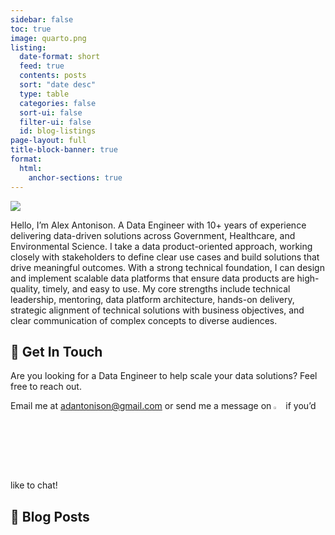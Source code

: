 ```yaml
---
sidebar: false
toc: true
image: quarto.png
listing:
  date-format: short
  feed: true
  contents: posts
  sort: "date desc"
  type: table
  categories: false
  sort-ui: false
  filter-ui: false
  id: blog-listings
page-layout: full
title-block-banner: true
format:
  html:
    anchor-sections: true
---
```


::: {.profile-header layout="[21,79]"}
![](images/alex_headshot.jpg){.profile-pic}

Hello, I’m Alex Antonison. A Data Engineer with 10+ years of experience delivering data-driven solutions across Government, Healthcare, and Environmental Science. I take a data product-oriented approach, working closely with stakeholders to define clear use cases and build solutions that drive meaningful outcomes. With a strong technical foundation, I can design and implement scalable data platforms that ensure data products are high-quality, timely, and easy to use.
My core strengths include technical leadership, mentoring, data platform architecture, hands-on delivery, strategic alignment of technical solutions with business objectives, and clear communication of complex concepts to diverse audiences.

:::

## 💼 Get In Touch

Are you looking for a Data Engineer to help scale your data solutions? Feel free to reach out.

Email me at [adantonison@gmail.com](mailto:adantonison@gmail.com) or send me a message on [![](images/icon-linkedin.png){width="3%"}](https://www.linkedin.com/in/alexantonison/) if you'd like to chat!

## 📮 Blog Posts

::: {#blog-listings}
:::
